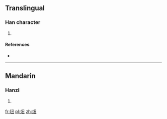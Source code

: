 ==Translingual==

===Han character===
{{Han char|rn=86|rad=火|as=04|sn=8|four=9781<sub>5</sub>|canj=火弓土 (FNG)}}

# {{defn|Han|sort=火04}}

====References====
* {{Han ref|kx=0666.310|dkj=18895|dj=1076.080|hdz=32194.040|uh=7084|ud=28804|bh=CD55|bd=52565}}

----

==Mandarin==

===Hanzi===
{{cmn-hanzi|pin=[[niǔ]] ([[niu3]])|wg=niu<sup>3</sup>}}

# {{defn|lang=cmn|sort=火04}}

[[fr:炄]]
[[pl:炄]]
[[zh:炄]]